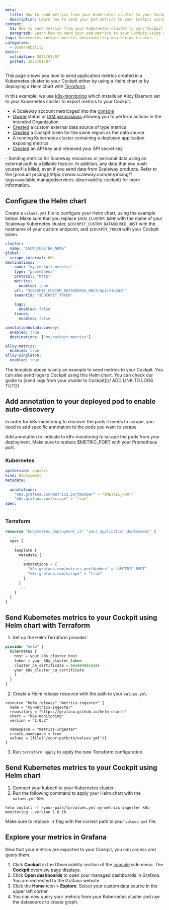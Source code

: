```yaml
---
meta:
  title: How to send metrics from your Kubernetes cluster to your Cockpit
  description: Learn how to send your pod metrics to your Cockpit using Scaleway's comprehensive guide. This tutorial covers sending Kubernetes pods metrics to Scaleway's Cockpit for centralized monitoring and analysis using Grafana, ensuring efficient monitoring and metrics analysis in your infrastructure.
content:
  h1: How to send metrics from your Kubernetes cluster to your Cockpit
  paragraph: Learn how to send your pod metrics to your Cockpit using Scaleway's comprehensive guide. This tutorial covers sending Kubernetes pods metrics to Scaleway's Cockpit for centralized monitoring and analysis using Grafana, ensuring efficient monitoring and metrics analysis in your infrastructure.
tags: kubernetes cockpit metrics observability monitoring cluster
categories:
  - observability
dates:
  validation: 2025/01/07
  posted: 2025/01/07
---
```



This page shows you how to send application metrics created in a Kubernetes cluster to your Cockpit either by using a Helm chart or by deploying a Helm chart with [Terraform](https://www.terraform.io/).

In this example, we use [k8s-monitoring](https://artifacthub.io/packages/helm/grafana/k8s-monitoring/1.6.16) which installs an Alloy Daemon set to your Kubernetes cluster to export metrics to your Cockpit.

<Macro id="requirements" />

 - A Scaleway account metricsged into the [console](https://console.scaleway.com)
 - [Owner](/identity-and-access-management/iam/concepts/#owner) status or [IAM permissions](/identity-and-access-management/iam/concepts/#permission) allowing you to perform actions in the intended Organization
 - [Created](/observability/cockpit/how-to/create-external-data-sources/) a custom external data source of type metrics
 - [Created](/observability/cockpit/how-to/create-token/) a Cockpit token for the same region as the data source
 - A running Kubernetes cluster containing a deployed application exposing metrics
 - [Created](/identity-and-access-management/iam/how-to/create-api-keys/) an API key and retrieved your API secret key

<Message type="important">
  - Sending metrics for Scaleway resources or personal data using an external path is a billable feature. In addition, any data that you push yourself is billed, even if you send data from Scaleway products. Refer to the [product pricing](https://www.scaleway.com/en/pricing/?tags=available,managedservices-observability-cockpit) for more information.
</Message>


## Configure the Helm chart

Create a `values.yml` file to configure your Helm chart, using the example below. Make sure that you replace `$SCW_CLUSTER_NAME` with the name of your Scaleway Kubernetes cluster, `$COCKPIT_CUSTOM_DATASOURCE_HOST` with the hostname of your custom endpoint, and `$COCKPIT_TOKEN` with your Cockpit token.

```yaml
cluster:
  name: "$SCW_CLUSTER_NAME"
global:
  scrape_interval: 60s
destinations:
  - name: "my-cockpit-metrics"
    type: "prometheus"
    protocol: "http"
    metrics: 
      enabled: true
    url: "$COCKPIT_CUSTOM_DATASOURCE_HOST/api/v1/push"
    tenantId: "$COCKPIT_TOKEN"
    
    logs: 
      enabled: false
    traces: 
      enabled: false

annotationAutodiscovery:
  enabled: true
  destinations: ["my-cockpit-metrics"]

alloy-metrics:
  enabled: true
alloy-singleton:
  enabled: true
```

<Message type="info">
The template above is only an example to send metrics to your Cockpit. You can also send logs to Cockpit using this Helm chart.
You can check our guide to [send logs from your cluster to Cockpit](// ADD LINK TO LOGS TUTO)
</Message>

## Add annotation to your deployed pod to enable auto-discovery

In order for k8s-monitoring to discover the pods it needs to scrape, you need to add specific annotation to the pods you want to scrape

Add annotation to indicate to k8s-monitoring to scrape the pods from your deployment. Make sure to replace $METRIC_PORT with your Prometheus port.

### Kubernetes

```yaml
apiVersion: apps/v1
kind: Deployment
metadata:
  ...
  annotations:
    "k8s.grafana.com/metrics.portNumber" = "$METRIC_PORT"
    "k8s.grafana.com/scrape" = "true"
spec:
  ...
```

### Terraform

```terraform
resource "kubernetes_deployment_v1" "your_application_deployment" {
  ...
  spec {
    ...
    template {
      metadata {
        ...
        annotations = {
          "k8s.grafana.com/metrics.portNumber" = "$METRIC_PORT"
          "k8s.grafana.com/scrape" = "true"
        }
      }
      ...
    }
  }
}
```

## Send Kubernetes metrics to your Cockpit using Helm chart with Terraform

1. Set up the Helm Terraform provider:
  ```terraform
  provider "helm" {
    kubernetes {
      host = your_k8s_cluster_host
      token = your_k8s_cluster_token
      cluster_ca_certificate = base64decode(
      your_k8s_cluster_ca_certificate
      )
    }
  }
  ```
2. Create a Helm release resource with the path to your `values.yml`:
  ```
  resource "helm_release" "metrics-ingester" {
    name = "my-metrics-ingester"
    repository = "https://grafana.github.io/helm-charts"
    chart = "k8s-monitoring"
    version = "2.0.2"

    namespace = "metrics-ingester"
    create_namespace = true
    values = [file("/your-path/to/values.yml")]
  }
  ```
3. Run `terraform apply` to apply the new Terraform configuration.

## Send Kubernetes metrics to your Cockpit using Helm chart

1. Connect your kubectl to your Kubernetes cluster
2. Run the following command to apply your Helm chart with the `values.yml` file:
  ```
  helm install -f /your-path/to/values.yml my-metrics-ingester k8s-monitoring --version 1.6.16
  ```
  Make sure to replace `-f` flag with the correct path to your `values.yml` file.


## Explore your metrics in Grafana

Now that your metrics are exported to your Cockpit, you can access and query them.

1. Click **Cockpit** in the Observability section of the [console](https://console.scaleway.com/) side menu. The **Cockpit** overview page displays.
2. Click **Open dashboards** to open your managed dashboards in Grafana. You are redirected to the Grafana website.
3. Click the **Home** icon > **Explore**. Select your custom data source in the upper left corner.
4. You can now query your metrics from your Kubernetes cluster and use the datasource to create graph.